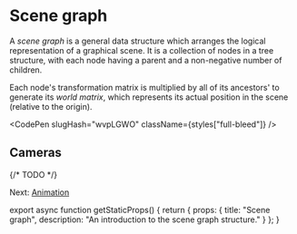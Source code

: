 
# Scene graph

A *scene graph* is a general data structure which arranges the logical representation of a graphical scene.
It is a collection of nodes in a tree structure, with each node having a parent and a non-negative number of children.

Each node's transformation matrix is multiplied by all of its ancestors' to generate its *world matrix*, which represents its actual position in the scene (relative to the origin).

<CodePen slugHash="wvpLGWO" className={styles["full-bleed"]} />

## Cameras

{/* TODO */}

Next: [Animation](/webgl/animation)


export async function getStaticProps() {
  return {
    props: {
      title: "Scene graph",
      description: "An introduction to the scene graph structure."
    }
  };
}
